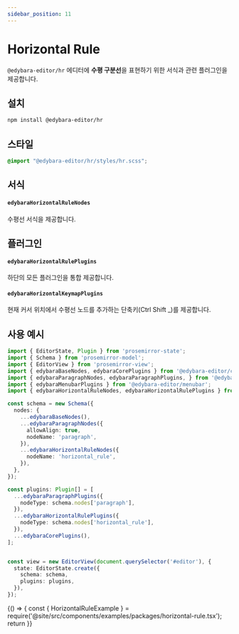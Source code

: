 ```yaml
---
sidebar_position: 11
---
```


# Horizontal Rule

`@edybara-editor/hr` 에디터에 **수평 구분선**을 표현하기 위한 서식과 관련 플러그인을 제공합니다.

## 설치

```bash
npm install @edybara-editor/hr
```

## 스타일

```css title="src/index.scss"
@import "@edybara-editor/hr/styles/hr.scss";
```

## 서식

#### `edybaraHorizontalRuleNodes`

수평선 서식을 제공합니다.

## 플러그인

#### `edybaraHorizontalRulePlugins`

하단의 모든 플러그인을 통합 제공합니다.

#### `edybaraHorizontalKeymapPlugins`

현재 커서 위치에서 수평선 노드를 추가하는 단축키(Ctrl Shift _)를 제공합니다.

## 사용 예시

```typescript title="src/index.ts"
import { EditorState, Plugin } from 'prosemirror-state';
import { Schema } from 'prosemirror-model';
import { EditorView } from 'prosemirror-view';
import { edybaraBaseNodes, edybaraCorePlugins } from '@edybara-editor/core';
import { edybaraParagraphNodes, edybaraParagraphPlugins, } from '@edybara-editor/paragraph';
import { edybaraMenubarPlugins } from '@edybara-editor/menubar';
import { edybaraHorizontalRuleNodes, edybaraHorizontalRulePlugins } from '@edybara-editor/hr';

const schema = new Schema({
  nodes: {
    ...edybaraBaseNodes(),
    ...edybaraParagraphNodes({
      allowAlign: true,
      nodeName: 'paragraph',
    }),
    ...edybaraHorizontalRuleNodes({
      nodeName: 'horizontal_rule',
    }),
  },
});

const plugins: Plugin[] = [
  ...edybaraParagraphPlugins({
    nodeType: schema.nodes['paragraph'],
  }),
  ...edybaraHorizontalRulePlugins({
    nodeType: schema.nodes['horizontal_rule'],
  }),
  ...edybaraCorePlugins(),
];


const view = new EditorView(document.querySelector('#editor'), {
  state: EditorState.create({
    schema: schema,
    plugins: plugins,
  }),
});
```

<BrowserOnly>
  {() => {
    const { HorizontalRuleExample } = require('@site/src/components/examples/packages/horizontal-rule.tsx');
    return <HorizontalRuleExample />
  }}
</BrowserOnly>

